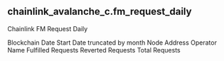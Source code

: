 ## chainlink_avalanche_c.fm_request_daily 
Chainlink FM Request Daily


<ParamField path="blockchain">
Blockchain
</ParamField>
<ParamField path="date_start">
Date Start
</ParamField>
<ParamField path="date_month">
Date truncated by month
</ParamField>
<ParamField path="node_address">
Node Address
</ParamField>
<ParamField path="operator_name">
Operator Name
</ParamField>
<ParamField path="fulfilled_requests">
Fulfilled Requests
</ParamField>
<ParamField path="reverted_requests">
Reverted Requests
</ParamField>
<ParamField path="total_requests">
Total Requests
</ParamField>
